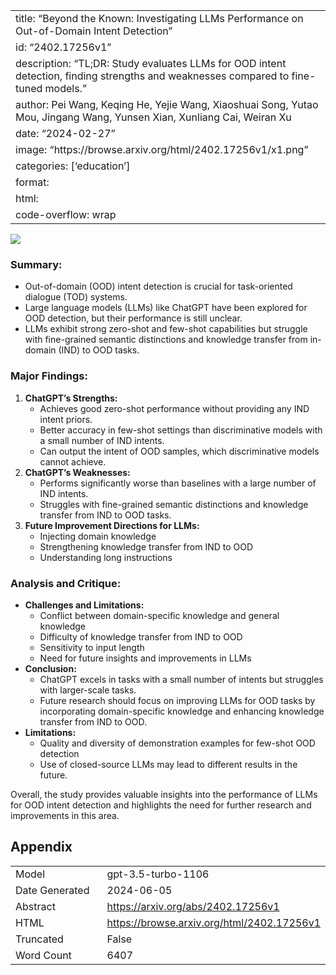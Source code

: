 
---
title: "Beyond the Known: Investigating LLMs Performance on Out-of-Domain Intent Detection"
id: "2402.17256v1"
description: "TL;DR: Study evaluates LLMs for OOD intent detection, finding strengths and weaknesses compared to fine-tuned models."
author: Pei Wang, Keqing He, Yejie Wang, Xiaoshuai Song, Yutao Mou, Jingang Wang, Yunsen Xian, Xunliang Cai, Weiran Xu
date: "2024-02-27"
image: "https://browse.arxiv.org/html/2402.17256v1/x1.png"
categories: ['education']
format:
  html:
    code-overflow: wrap
---

![](https://browse.arxiv.org/html/2402.17256v1/x1.png)

### **Summary:**
- Out-of-domain (OOD) intent detection is crucial for task-oriented dialogue (TOD) systems.
- Large language models (LLMs) like ChatGPT have been explored for OOD detection, but their performance is still unclear.
- LLMs exhibit strong zero-shot and few-shot capabilities but struggle with fine-grained semantic distinctions and knowledge transfer from in-domain (IND) to OOD tasks.

### Major Findings:
1. **ChatGPT's Strengths:**
   - Achieves good zero-shot performance without providing any IND intent priors.
   - Better accuracy in few-shot settings than discriminative models with a small number of IND intents.
   - Can output the intent of OOD samples, which discriminative models cannot achieve.

2. **ChatGPT's Weaknesses:**
   - Performs significantly worse than baselines with a large number of IND intents.
   - Struggles with fine-grained semantic distinctions and knowledge transfer from IND to OOD tasks.

3. **Future Improvement Directions for LLMs:**
   - Injecting domain knowledge
   - Strengthening knowledge transfer from IND to OOD
   - Understanding long instructions

### Analysis and Critique:
- **Challenges and Limitations:**
  - Conflict between domain-specific knowledge and general knowledge
  - Difficulty of knowledge transfer from IND to OOD
  - Sensitivity to input length
  - Need for future insights and improvements in LLMs
- **Conclusion:**
  - ChatGPT excels in tasks with a small number of intents but struggles with larger-scale tasks.
  - Future research should focus on improving LLMs for OOD tasks by incorporating domain-specific knowledge and enhancing knowledge transfer from IND to OOD.
- **Limitations:**
  - Quality and diversity of demonstration examples for few-shot OOD detection
  - Use of closed-source LLMs may lead to different results in the future.

Overall, the study provides valuable insights into the performance of LLMs for OOD intent detection and highlights the need for further research and improvements in this area.

## Appendix

|          |          |
|----------|----------|
| Model     | gpt-3.5-turbo-1106       |
| Date Generated     | 2024-06-05       |
| Abstract | [https://arxiv.org/abs/2402.17256v1](https://arxiv.org/abs/2402.17256v1)        |
| HTML     | [https://browse.arxiv.org/html/2402.17256v1](https://browse.arxiv.org/html/2402.17256v1)       |
| Truncated       | False       |
| Word Count       | 6407       |
